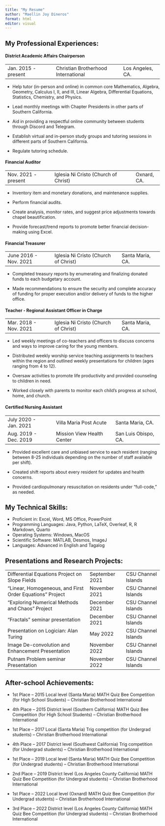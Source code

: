 ```yaml
---
title: "My Resume"
author: "Maellin Joy Dineros"
format: html
editor: visual
---
```


## My Professional Experiences:

#### District Academic Affairs Chairperson

|                     |                                     |                  |
|-----------------------|-------------------------------|------------------|
| Jan. 2015 - present | Christian Brotherhood International | Los Angeles, CA. |

-   Help tutor (in-person and online) in common core Mathematics, Algebra, Geometry, Calculus I, II, and III, Linear Algebra, Differential Equations, Statistics, Chemistry, and Physics.

-   Lead monthly meetings with Chapter Presidents in other parts of Southern California.

-   Aid in providing a respectful online community between students through Discord and Telegram.

-   Establish virtual and in-person study groups and tutoring sessions in different parts of Southern California.

-   Regulate tutoring schedule.

#### Financial Auditor

|                      |                                      |             |
|----------------------|--------------------------------------|-------------|
| Nov. 2021 - present  | Iglesia Ni Cristo (Church of Christ) | Oxnard, CA. |

-   Inventory item and monetary donations, and maintenance supplies.

-   Perform financial audits.

-   Create analysis, monitor rates, and suggest price adjustments towards chapel beautification.

-   Provide forecast/trend reports to promote better financial decision-making using Excel.

#### Financial Treasurer

|                       |                                      |                  |
|----------------------|--------------------------------|-------------------|
| June 2016 - Nov. 2021 | Iglesia Ni Cristo (Church of Christ) | Santa Maria, CA. |

-   Completed treasury reports by enumerating and finalizing donated funds to each budgetary account.

-   Made recommendations to ensure the security and complete accuracy of funding for proper execution and/or delivery of funds to the higher office.

#### Teacher - Regional Assistant Officer in Charge

|                       |                                      |                  |
|----------------------|--------------------------------|-------------------|
| Mar. 2018 - Nov. 2021 | Iglesia Ni Cristo (Church of Christ) | Santa Maria, CA. |

-   Led weekly meetings of co-teachers and officers to discuss concerns and ways to improve caring for the young members.

-   Distributed weekly worship service teaching assignments to teachers within the region and outlined weekly presentations for children (ages ranging from 4 to 12).

-   Oversaw activities to promote life productivity and provided counseling to children in need.

-   Worked closely with parents to monitor each child's progress at school, home, and church.

#### Certified Nursing Assistant

|                       |                            |                      |
|-----------------------|----------------------------|----------------------|
| July 2020 - Jan. 2021 | Villa Maria Post Acute     | Santa Maria, CA.     |
| Aug. 2019 - Dec. 2019 | Mission View Health Center | San Luis Obispo, CA. |

-   Provided excellent care and unbiased service to each resident (ranging between 8-25 individuals depending on the number of staff available per shift).

-   Created shift reports about every resident for updates and health concerns.

-   Provided cardiopulmonary resuscitation on residents under "full-code," as needed.

## My Technical Skills:

-   Proficient in: Excel, Word, MS Office, PowerPoint
-   Programming Languages: Java, Python, LaTeX, Overleaf, R, R Markdown, Quarto
-   Operating Systems: Windows, MacOS
-   Scientific Software: MATLAB, Desmos, ImageJ
-   Languages: Advanced in English and Tagalog

## Presentations and Research Projects:

|                                                          |                |                     |
|--------------------------------------|-----------------|-----------------|
| Differential Equations Project on Slope Fields           | September 2021 | CSU Channel Islands |
| "Linear, Homogeneous, and First Order Equations" Project | November 2021  | CSU Channel Islands |
| "Exploring Numerical Methods and Chaos" Project          | December 2021  | CSU Channel Islands |
| "Fractals" seminar presentation                          | December 2021  | CSU Channel Islands |
| Presentation on Logician: Alan Turing                    | May 2022       | CSU Channel Islands |
| Image De-convolution and Enhancement Presentation        | November 2022  | CSU Channel Islands |
| Putnam Problem seminar Presentation                      | November 2022  | CSU Channel Islands |

## After-school Achievements:

-   1st Place -- 2015 Local level (Santa Maria) MATH Quiz Bee Competition (for High School Students) -- Christian Brotherhood International

-   4th Place -- 2015 District level (Southern California) MATH Quiz Bee Competition (for High School Students) -- Christian Brotherhood International

-   1st Place -- 2017 Local (Santa Maria) Trig competition (for Undergrad students) -- Christian Brotherhood International

-   4th Place -- 2017 District level (Southwest California) Trig competition (for Undergrad students) -- Christian Brotherhood International

-   1st Place -- 2019 Local level (Santa Maria) MATH Quiz Bee Competition (for Undergrad students) -- Christian Brotherhood International

-   2nd Place -- 2019 District level (Los Angeles County California) MATH Quiz Bee Competition (for Undergrad students) -- Christian Brotherhood International

-   1st Place -- 2022 Local level (Oxnard) MATH Quiz Bee Competition (for Undergrad students) -- Christian Brotherhood International

-   3rd Place -- 2022 District level (Los Angeles County California) MATH Quiz Bee Competition (for Undergrad students) -- Christian Brotherhood International
